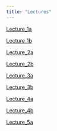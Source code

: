 ```yaml
---
title: "Lectures"
---
```


[Lecture_1a](Lecture_Folder/Week1a.qmd)

[Lecture_1b](Lecture_Folder/Week1b.qmd)

[Lecture_2a](Lecture_Folder/Week2a.qmd)

[Lecture_2b](Lecture_Folder/Week2b.qmd)

[Lecture_3a](Lecture_Folder/Week3a.qmd)

[Lecture_3b](Lecture_Folder/Week3b.qmd)

[Lecture_4a](Lecture_Folder/Week4a.qmd)

[Lecture_4b](Lecture_Folder/Week4b.qmd)

[Lecture_5a](Lecture_Folder/Week5a.qmd)
